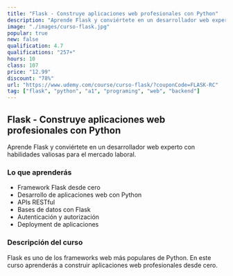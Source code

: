 ```yaml
---
title: "Flask - Construye aplicaciones web profesionales con Python"
description: "Aprende Flask y conviértete en un desarrollador web experto con habilidades valiosas para el mercado laboral."
image: "./images/curso-flask.jpg"
popular: true
new: false
qualification: 4.7
qualifications: "257+"
hours: 10
class: 107
price: "12.99"
discount: "78%"
url: "https://www.udemy.com/course/curso-flask/?couponCode=FLASK-RC"
tag: ["flask", "python", "a1", "programing", "web", "backend"]
---
```


## Flask - Construye aplicaciones web profesionales con Python

Aprende Flask y conviértete en un desarrollador web experto con habilidades valiosas para el mercado laboral.

### Lo que aprenderás

- Framework Flask desde cero
- Desarrollo de aplicaciones web con Python
- APIs RESTful
- Bases de datos con Flask
- Autenticación y autorización
- Deployment de aplicaciones

### Descripción del curso

Flask es uno de los frameworks web más populares de Python. En este curso aprenderás a construir aplicaciones web profesionales desde cero.
